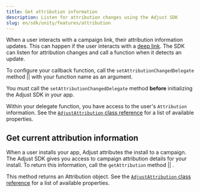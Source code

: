 ```yaml
---
title: Get attribution information
description: Listen for attribution changes using the Adjust SDK
slug: en/sdk/unity/features/attribution
---
```



When a user interacts with a campaign link, their attribution information updates. This can happen if the user interacts with a [deep link](https://help.adjust.com/en/article/deep-links). The SDK can listen for attribution changes and call a function when it detects an update.

To configure your callback function, call the <Tooltip>`setAttributionChangedDelegate` method || <SetAttributionChangedDelegateSig /></Tooltip> with your function name as an argument.

<Callout type="important">

You must call the `setAttributionChangedDelegate` method **before** initializing the Adjust SDK in your app.

</Callout>

<SetAttributionChangedDelegate />

Within your delegate function, you have access to the user's `Attribution` information. See the [`AdjustAttribution` class reference](/en/sdk/unity/reference/adjustattribution) for a list of available properties.

## Get current attribution information

When a user installs your app, Adjust attributes the install to a campaign. The Adjust SDK gives you access to campaign attribution details for your install. To return this information, call the <Tooltip>`getAttribution` method || <AttributionSig /></Tooltip>.

This method returns an Attribution object. See the [`AdjustAttribution` class reference](/en/sdk/unity/reference/adjustattribution) for a list of available properties.

<Attribution />
